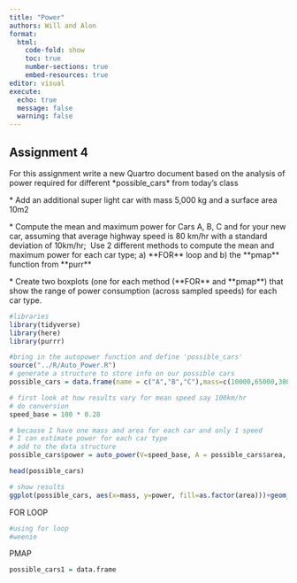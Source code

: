 ```yaml
---
title: "Power"
authors: Will and Alon
format: 
  html:
    code-fold: show
    toc: true
    number-sections: true
    embed-resources: true
editor: visual
execute:
  echo: true
  message: false
  warning: false
---
```


## Assignment 4

For this assignment write a new Quartro document based on the analysis of power required for different \*possible_cars\* from today's class

\* Add an additional super light car with mass 5,000 kg and a surface area 10m2

\* Compute the mean and maximum power for Cars A, B, C and for your new car, assuming that average highway speed is 80 km/hr with a standard deviation of 10km/hr;  Use 2 different methods to compute the mean and maximum power for each car type; a) \*\*FOR\*\* loop and b) the \*\*pmap\*\* function from \*\*purr\*\*

\* Create two boxplots (one for each method (\*\*FOR\*\* and \*\*pmap\*\*) that show the range of power consumption (across sampled speeds) for each car type.

```r
#libraries
library(tidyverse)
library(here)
library(purrr)
```

```r
#bring in the autopower function and define 'possible_cars'
source("../R/Auto_Power.R")
# generate a structure to store info on our possible cars
possible_cars = data.frame(name = c("A","B","C"),mass=c(10000,65000,38000), area = c(22,30,22))

# first look at how results vary for mean speed say 100km/hr
# do conversion
speed_base = 100 * 0.28

# because I have one mass and area for each car and only 1 speed
# I can estimate power for each car type
# add to the data structure
possible_cars$power = auto_power(V=speed_base, A = possible_cars$area, m=possible_cars$mass)

head(possible_cars)

# show results                         
ggplot(possible_cars, aes(x=mass, y=power, fill=as.factor(area)))+geom_col()+labs(y="Power W", x="Mass (kg)", fill="Area (m2)")
```

FOR LOOP

```r
#using for loop
#weenie

```

PMAP

```r
possible_cars1 = data.frame


```
